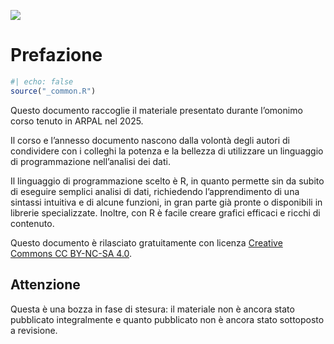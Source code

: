 ![](cover.png){fig-alt="R in ARPAL"}

# Prefazione {.unnumbered}

```r
#| echo: false
source("_common.R")
```

Questo documento raccoglie il materiale presentato durante l'omonimo corso tenuto in ARPAL nel 2025.

Il corso e l'annesso documento nascono dalla volontà degli autori di condividere con i colleghi la potenza e la bellezza di utilizzare un linguaggio di programmazione nell'analisi dei dati.

Il linguaggio di programmazione scelto è R, in quanto permette sin da subito di eseguire semplici analisi di dati, richiedendo l'apprendimento di una sintassi intuitiva e di alcune funzioni, in gran parte già pronte o disponibili in librerie specializzate. Inoltre, con R è facile creare grafici efficaci e ricchi di contenuto.

Questo documento è rilasciato gratuitamente con licenza [Creative Commons CC BY-NC-SA 4.0](https://creativecommons.org/licenses/by-nc-sa/4.0/deed.it).

::: {.callout-important}
## Attenzione {.unnumbered}

Questa è una bozza in fase di stesura: il materiale non è ancora stato pubblicato integralmente e quanto pubblicato non è ancora stato sottoposto a revisione.

:::